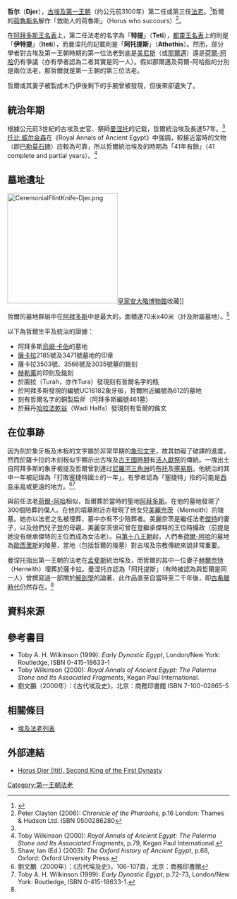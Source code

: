 {{Pharaoh Infobox
| Name=哲爾
| Image= Djer stela.JPG
| Caption=刻有哲爾荷魯斯名的石碑，藏於[[開羅|開羅]]的[[埃及博物館|埃及博物館]]
| Reign=41年
| Dynasty=[[第一王朝|第一王朝]]
| Predecessor= [[荷爾-阿哈|荷爾-阿哈]]
| Successor=  [[傑特_(法老)|傑特]]
| Nebty=
| Horus=
| Father=
| Mother=
| Children= [[美麗奈茨|美麗奈茨]]（Merneith）、<br />[[傑特_(法老)|傑特]]（？）
| Spouse= 赫爾奈特？（Herneith），<br />奈克特奈特（Nakhtneith）<ref>Aidan Dodson & Dyan Hilton (2004): ''The Complete Royal Families of Ancient Egypt'', p.45, London: Thames & Hudson ISBN 0-500-05128-3</ref>
| Alt=[[曼涅托|曼涅托]]王表：阿托提斯（或肯凱尼斯？）
|Burial= [[阿拜多斯|阿拜多斯]][[烏姆·卡伯|烏姆·卡伯]]的墓地
| Monuments=[[烏姆·卡伯|烏姆·卡伯]]的墓地
}}

'''哲尔'''（'''Djer'''），[[古埃及|古埃及]][[第一王朝|第一王朝]]（约公元前3100年）第二任或第三任[[法老|法老]]。<ref name="Horus Djer">{{Cite web |url=http://www.touregypt.net/featurestories/djer.htm |title=Horus Djer (Itit), Second King of the First Dynasty |accessdate=2009-06-02 |archive-date=2020-06-20 |archive-url=https://web.archive.org/web/20200620160800/http://www.touregypt.net/featurestories/djer.htm |dead-url=no }}</ref>哲爾的[[荷魯斯名|荷魯斯名]]解作「救助人的荷魯斯」（Horus who succours）<ref>Peter Clayton (2006): ''Chronicle of the Pharaohs'', p.16 London: Thames & Hudson Ltd. ISBN 0500286280</ref>。

在[[阿拜多斯王名表|阿拜多斯王名表]]上，第二任法老的名字為「'''特提'''」（'''Teti'''），[[都靈王名表|都靈王名表]]上的則是「'''伊特提'''」（'''Iteti'''），而曼涅托的記載則是「'''阿托提斯'''」（'''Athothis'''）。然而，部分學者對古埃及第一王朝時期的第一位法老到底是[[美尼斯|美尼斯]]（或[[那爾邁|那爾邁]]）還是[[荷爾-阿哈|荷爾-阿哈]]仍有爭議（亦有學者認為二者其實是同一人）。假如那爾邁及荷爾-阿哈指的分別是兩位法老，那哲爾就是第一王朝的第三位法老。

哲爾或其妻子被製成木乃伊後剩下的手腕曾被發現，但後來卻遺失了。

== 統治年期 ==
根據公元前3世紀的古埃及史官、祭師[[曼涅托|曼涅托]]的记载，哲爾統治埃及長達57年。<ref name="Horus Djer"/>[[托比·威尔金森|托比·威尔金森]]在《Royal Annals of Ancient Egypt》中強調，較接近當時的文物（即[[巴勒莫石碑|巴勒莫石碑]]）应較為可靠，所以哲爾統治埃及的時期為「41年有餘」（41 complete and partial years）。<ref>Toby Wilkinson (2000): ''Royal Annals of Ancient Egypt: The Palermo Stone and Its Associated Fragments'', p.79, Kegan Paul International.</ref>

== 墓地遺址 ==
[[File:CeremonialFlintKnife-Djer.png|250px]][[皇家安大略博物館|皇家安大略博物館]]收藏]]

哲爾的墓地群組中在[[阿拜多斯|阿拜多斯]]中是最大的，面積達70米x40米（計及附屬墓地）。<ref>Shaw, Ian (Ed.) (2003): ''The Oxford history of Ancient Egypt'', p.68, Oxford: Oxford Unversity Press.</ref> 

以下為哲爾生平及統治的證據：
* 阿拜多斯[[烏姆·卡伯|烏姆·卡伯]]的墓地
* [[薩卡拉|薩卡拉]]2185號及3471號墓地的印章
* 薩卡拉3503號、3566號及3035號墓的銘刻
* [[赫勒萬|赫勒萬]]的印刻及銘刻
* 於圖拉（Turah，亦作Tura）發現刻有哲爾名字的瓶
* 於阿拜多斯發現的編號UC16182象牙板，哲爾附近編號為612的墓地
* 刻有哲爾名字的銅製扁斧（阿拜多斯編號461墓）
* 於蘇丹[[哈拉法乾谷|哈拉法乾谷]]（Wadi Halfa）發現刻有哲爾的銘文

== 在位事跡 ==
因为刻於象牙板及木板的文字屬於非常早期的[[聖書體|象形文字]]，故其妨礙了破譯的進度，然而於薩卡拉的木刻板似乎顯示出古埃及[[古王國時期|古王國時期]]有[[活人獻祭|活人獻祭]]的傳統。一塊出土自阿拜多斯的象牙板提及哲爾曾到達过[[尼羅河三角洲|尼羅河三角洲]]的[[布托|布托]]及[[塞易斯|塞易斯]]。他統治的其中一年被記錄為「打敗塞捷特國土的一年」，有學者認為「塞捷特」指的可能是[[西奈半島|西奈半島]]或更遠的地方。<ref>劉文鵬（2000年）：《古代埃及史》，106-107頁，北京：商務印書館</ref><ref>Toby A. H. Wilkinson (1999): ''Early Dynastic Egypt'', p.72-73, London/New York: Routledge, ISBN 0-415-18633-1.</ref>

與前任法老[[荷爾-阿哈|荷爾-阿哈]]相似，哲爾葬於當時的聖地[[阿拜多斯|阿拜多斯]]。在他的墓地發現了300個陪葬的僕人。在他的墳墓附近亦發現了他女兒[[美麗奈茨|美麗奈茨]]（Merneith）的陵墓。她亦以法老之名被埋葬，墓中亦有不少陪葬者。美麗奈茨是繼任法老[[傑特_(法老)|傑特]]的妻子，以及他們兒子[[登|登]]的母親，美麗奈茨很可曾在登繼承傑特的王位時攝政（前提是她没有继承傑特的王位而成為女法老）。自[[第十八王朝|第十八王朝]]起，人們奉[[荷爾-阿哈|荷爾-阿哈]]的墓地為[[歐西里斯|歐西里斯]]的陵墓，當地（包括哲爾的陵墓）對古埃及宗教傳統來說非常重要。

曼涅托指出第一王朝的法老在[[孟斐斯_(埃及)|孟斐斯]]統治埃及，而哲爾的其中一位妻子[[赫爾奈特|赫爾奈特]]（Herneith）埋葬於薩卡拉。曼涅托亦認為「阿托提斯」（有時被認為與哲爾是同一人）曾撰寫過一部關於[[解剖學|解剖學]]的論著，此作品直至自當時至二千年後，即[[古希臘時代|古希臘時代]]仍然存在。<ref name="Horus Djer"/>

== 資料來源 ==
{{reflist}}

== 參考書目 ==
* Toby A. H. Wilkinson (1999): ''Early Dynastic Egypt'', London/New York: Routledge, ISBN 0-415-18633-1
* Toby Wilkinson (2000): ''Royal Annals of Ancient Egypt: The Palermo Stone and Its Associated Fragments'', Kegan Paul International.
* 劉文鵬（2000年）：《古代埃及史》，北京：商務印書館 ISBN 7-100-02865-5

== 相關條目 ==
* [[埃及法老列表|埃及法老列表]]

== 外部連結 ==
* [http://www.touregypt.net/featurestories/djer.htm Horus Djer (Itit), Second King of the First Dynasty]{{Wayback|url=http://www.touregypt.net/featurestories/djer.htm |date=20200620160800 }}

{{Pharaoh | Prev=[[荷尔-阿哈|荷尔-阿哈]] | Dynasty=[[埃及第一王朝|第一王朝]] | Next=[[傑特_(法老)|傑特]]}}

{{著名埃及统治者}}
[[Category:第一王朝法老|Category:第一王朝法老]]